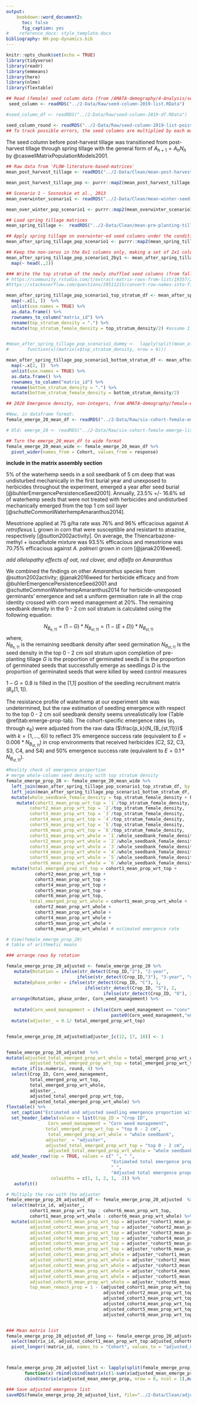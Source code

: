 ```yaml
---
output:
    bookdown::word_document2:
      toc: false
      fig_caption: yes
#    reference_docx: style_template.docx
bibliography: WH-pop-dynamics.bib
---
```


```r
knitr::opts_chunk$set(echo = TRUE)
library(tidyverse)
library(readr)
library(emmeans)
library(here)
library(nlme)
library(flextable)
```


```r
## Read (female) seed column data (from /AMATA-demography/4-Analysis/seedbank-fates-2014-through-2019.Rmd at chunk seed-column-19) 
 seed_column <- readRDS("../2-Data/Raw/seed-column-2019-list.RData")

#seed_column_df <- readRDS("../2-Data/Raw/seed-column-2019-df.RData")

seed_column_round <- readRDS("../2-Data/Raw/seed-column-2019-list-poisson.RData")
## To track possible errors, the seed columns are multiplied by each matrix step-by-step
```

The seed column before post-harvest tillage was transitioned from post-harvest tillage through spring tillage with the general form of $A_{h+1} = A_hN_h$ by @caswellMatrixPopulationModels2001.  

```r
## Raw data from 'FLOW-literature-based-matrices'
mean_post_harvest_tillage <- readRDS("../2-Data/Clean/mean-post-harvest-tillage.RData")

mean_post_harvest_tillage_pop <- purrr::map2(mean_post_harvest_tillage, seed_column, `%*%`)
```

```r
## Scenario 1 - Sosnoskie et al., 2013
mean_overwinter_scenario1 <- readRDS("../2-Data/Clean/mean-winter-seed-survival-Sosnoskie.RData")

mean_over_winter_pop_scenario1 <- purrr::map2(mean_overwinter_scenario1, mean_post_harvest_tillage_pop, `%*%`)
```

```r
## Load spring tillage matrices
mean_spring_tillage <-  readRDS("../2-Data/Clean/mean-pre-planting-tillage.RData")

## Apply spring tillage on overwinter-ed seed columns under the condition reported by Sosnoskie et al. 2013
mean_after_spring_tillage_pop_scenario1 <- purrr::map2(mean_spring_tillage, mean_over_winter_pop_scenario1, `%*%`)

## Keep the non-zeros in the 8x1 columns only, making a set of 2x1 columns
mean_after_spring_tillage_pop_scenario1_2by1 <- mean_after_spring_tillage_pop_scenario1   %>%
  map(~ head(.,2))

```


```r

### Write the top stratum of the newly shuffled seed columns (from fall tillage through spring tillage) into a dummy matrix
# https://community.rstudio.com/t/extract-matrix-rows-from-list/19357/2
#https://stackoverflow.com/questions/29511215/convert-row-names-into-first-column

mean_after_spring_tillage_pop_scenario1_top_stratum_df <- mean_after_spring_tillage_pop_scenario1  %>%
  map(~.x[1, ])  %>% 
  unlist(use.names = TRUE) %>%
  as.data.frame() %>%
  rownames_to_column("matrix_id") %>% 
  rename(top_stratum_density = ".") %>%
  mutate(top_stratum_female_density = top_stratum_density/2) #assume 1:1 male:female


#mean_after_spring_tillage_pop_scenario1_dummy <-  lapply(split(mean_after_spring_tillage_pop_scenario1_df, mean_after_spring_tillage_pop_scenario1_df$matrix_id),
#       function(x)(matrix(x$top_stratum_density, nrow = 6)))

mean_after_spring_tillage_pop_scenario1_bottom_stratum_df <- mean_after_spring_tillage_pop_scenario1  %>%
  map(~.x[2, ])  %>% 
  unlist(use.names = TRUE) %>%
  as.data.frame() %>%
  rownames_to_column("matrix_id") %>% 
  rename(bottom_stratum_density = ".") %>%
  mutate(bottom_stratum_female_density = bottom_stratum_density/2)

```

```r
## 2020 Emergence density, non-integers, from AMATA-demography/female-emergence chunk emerge-20-emm-df

#New, in dataframe format: 
female_emerge_20_mean_df <- readRDS("../2-Data/Raw/six-cohort-female-emerge-df-2020-raw.RData")

# Old: emerge_20 <- readRDS("../2-Data/Raw/six-cohort-female-emerge-list-2020-raw.RData")

## Turn the emerge_20_mean_df to wide format 
female_emerge_20_mean_wide <- female_emerge_20_mean_df %>%
  pivot_wider(names_from = Cohort, values_from = response)
```


**include in the matrix assembly section**

5% of the waterhemp seeds in a soil seedbank of 5 cm deep that was undisturbed mechanically in the first burial year and unexposed to herbicides throughout the experiment, emerged a year after seed burial [@buhlerEmergencePersistenceSeed2001]. Annually, 23.5% +/- 16.6% sd of waterhemp seeds that were not treated with herbicides and undisturbed mechanically emerged from the top 1 cm soil layer [@schutteCommonWaterhempAmaranthus2014]. 


Mesotrione applied at 75 g/ha rate was 76% and 96% efficacious against *A retroflexus* L grown in corn that were susceptible and resistant to atrazine, respectively [@sutton2002activity]. On average, the Thiencarbazone-methyl + isoxaflutole mixture was 93.5% efficacious and mesotrione was 70.75% efficacious against *A. palmeri* grown in corn [@janak2016weed]. 

*add allelopathy effects of oat, red clover, and alfalfa on Amaranthus*

We combined the findings on other *Amaranthus* species from @sutton2002activity; @janak2016weed for herbicide efficacy and from @buhlerEmergencePersistenceSeed2001 and @schutteCommonWaterhempAmaranthus2014 for herbicide-unexposed germinants' emergence and set a uniform germination rate in all the crop identity crossed with corn weed management at 20%. The remaining seedbank density in the 0 - 2 cm soil stratum is calculated using the following equation: 

$$
N_{B_{e,11}} = (1 - G)*N_{B_{st,11}} = (1 - (E + D)) * N_{B_{st,11}}
$$
where,  
$N_{B_{e,11}}$ is the remaining seedbank density after seed germination
$N_{B_{st,11}}$ is the seed density in the top 0 - 2 cm soil stratum upon completion of pre-planting tillage
$G$ is the proportion of germinated seeds 
$E$ is the proportion of germinated seeds that successfully emerge as seedlings 
$D$ is the proportion of germinated seeds that were killed by weed control measures

$1 - G = 0.8$ is filled in the [1,1] position of the seedling recruitment matrix ($B_e[1,1]$).  


The resistance profile of waterhemp at our experiment site was undetermined, but the raw estimation of seedling emergence with respect to the top 0 - 2 cm soil seedbank density seems unrealistically low (Table \@ref(tab:emerge-prop-tab). The cohort-specific emergence rates ($e_1$ through $e_6$) were adjusted from the raw data ($\frac{p_k}{N_{B_{st,11}}}$ with $k = \{1,...,6\}$) to reflect 3% emergence success rate (equivalent to $E = 0.006 * N_{B_{st,11}}$) in crop environments that received herbicides (C2, S2, C3, S3, C4, and S4) and 50% emergence success rate (equivalent to $E = 0.1 * N_{B_{st,11}}$).  





```r
#Reality check of emergence proportion
# merge whole-column seed density with top stratum density
female_emerge_prop_20 <- female_emerge_20_mean_wide %>% 
  left_join(mean_after_spring_tillage_pop_scenario1_top_stratum_df, by = "matrix_id") %>%
  left_join(mean_after_spring_tillage_pop_scenario1_bottom_stratum_df, by = "matrix_id") %>%
  mutate(whole_seedbank_female_density = top_stratum_female_density + bottom_stratum_female_density) %>%
    mutate(cohort1_mean_prop_wrt_top = `1`/top_stratum_female_density,
         cohort2_mean_prop_wrt_top = `2`/top_stratum_female_density,
         cohort3_mean_prop_wrt_top = `3`/top_stratum_female_density,
         cohort4_mean_prop_wrt_top = `4`/top_stratum_female_density,
         cohort5_mean_prop_wrt_top = `5`/top_stratum_female_density,
         cohort6_mean_prop_wrt_top = `6`/top_stratum_female_density,
         cohort1_mean_prop_wrt_whole = `1`/whole_seedbank_female_density,
         cohort2_mean_prop_wrt_whole = `2`/whole_seedbank_female_density,
         cohort3_mean_prop_wrt_whole = `3`/whole_seedbank_female_density,
         cohort4_mean_prop_wrt_whole = `4`/whole_seedbank_female_density,
         cohort5_mean_prop_wrt_whole = `5`/whole_seedbank_female_density,
         cohort6_mean_prop_wrt_whole = `6`/whole_seedbank_female_density) %>%
  mutate(total_emerged_prop_wrt_top = cohort1_mean_prop_wrt_top + 
           cohort2_mean_prop_wrt_top + 
           cohort3_mean_prop_wrt_top + 
           cohort4_mean_prop_wrt_top + 
           cohort5_mean_prop_wrt_top +
           cohort6_mean_prop_wrt_top,
         total_emerged_prop_wrt_whole = cohort1_mean_prop_wrt_whole + 
           cohort2_mean_prop_wrt_whole + 
           cohort3_mean_prop_wrt_whole + 
           cohort4_mean_prop_wrt_whole + 
           cohort5_mean_prop_wrt_whole +
           cohort6_mean_prop_wrt_whole) # estimated emergence rate  

# View(female_emerge_prop_20)
# table of arithmetic means

### arrange rows by rotation 

female_emerge_prop_20_adjusted <- female_emerge_prop_20 %>% 
   mutate(Rotation = ifelse(str_detect(Crop_ID,"2"), "2-year",
                           ifelse(str_detect(Crop_ID,"3"), "3-year", "4-year"))) %>%
   mutate(phase_order = ifelse(str_detect(Crop_ID, "C"), 1,
                              ifelse(str_detect(Crop_ID, "S"), 2,
                                     ifelse(str_detect(Crop_ID, "O"), 3, 4)))) %>%
  arrange(Rotation, phase_order, Corn_weed_management) %>%
  
   mutate(Corn_weed_management = ifelse(Corn_weed_management == "conv",
                                        paste0(Corn_weed_management,"entional"), "low")) %>%
  mutate(adjuster_ = 0.1/ total_emerged_prop_wrt_top)


female_emerge_prop_20_adjusted$adjuster_[c(12, 17, 18)] <- 1


female_emerge_prop_20_adjusted  %>%
mutate(adjusted_total_emerged_prop_wrt_whole = total_emerged_prop_wrt_whole*adjuster_,
         adjusted_total_emerged_prop_wrt_top = total_emerged_prop_wrt_top*adjuster_)  %>%
  mutate_if(is.numeric, round, 4) %>%
  select(Crop_ID, Corn_weed_management, 
         total_emerged_prop_wrt_top, 
         total_emerged_prop_wrt_whole, 
         adjuster_,
         adjusted_total_emerged_prop_wrt_top,
         adjusted_total_emerged_prop_wrt_whole) %>%
flextable() %>%
  set_caption("Estimated and adjusted seedling emergence proportion with respect to the top 0 - 2 cm soil stratum and the whole seedbank (20 cm deep) using 2019 stratified soil seedbank densities and 2020 seedling emergence densities.") %>%
  set_header_labels(values = list(Crop_ID = "Crop ID",
                Corn_weed_management = "Corn weed management",
               total_emerged_prop_wrt_top = "top 0 - 2 cm",
                total_emerged_prop_wrt_whole = "whole seedbank",
               adjuster_ = "adjuster",
               adjusted_total_emerged_prop_wrt_top = "top 0 - 2 cm",
                adjusted_total_emerged_prop_wrt_whole = "whole seedbank")) %>%
  add_header_row(top = TRUE, values = c(" ", " ", 
                                        "Estimated total emergence proportion with respect to",
                                        " ",
                                        "Adjusted total emergence proportion with respect to"), 
                 colwidths = c(1, 1, 2, 1,  2)) %>%
   autofit() 

```

```r
# Multiply the raw with the adjuster
female_emerge_prop_20_adjusted_df <- female_emerge_prop_20_adjusted  %>%
  select(matrix_id, adjuster_,
         cohort1_mean_prop_wrt_top : cohort6_mean_prop_wrt_top,
         cohort1_mean_prop_wrt_whole : cohort6_mean_prop_wrt_whole) %>%
  mutate(adjusted_cohort1_mean_prop_wrt_top = adjuster_*cohort1_mean_prop_wrt_top,
         adjusted_cohort2_mean_prop_wrt_top = adjuster_*cohort2_mean_prop_wrt_top,
         adjusted_cohort3_mean_prop_wrt_top = adjuster_*cohort3_mean_prop_wrt_top,
         adjusted_cohort4_mean_prop_wrt_top = adjuster_*cohort4_mean_prop_wrt_top,
         adjusted_cohort5_mean_prop_wrt_top = adjuster_*cohort5_mean_prop_wrt_top,
         adjusted_cohort6_mean_prop_wrt_top = adjuster_*cohort6_mean_prop_wrt_top,
         adjusted_cohort1_mean_prop_wrt_whole = adjuster_*cohort1_mean_prop_wrt_whole,
         adjusted_cohort2_mean_prop_wrt_whole = adjuster_*cohort2_mean_prop_wrt_whole,
         adjusted_cohort3_mean_prop_wrt_whole = adjuster_*cohort3_mean_prop_wrt_whole,
         adjusted_cohort4_mean_prop_wrt_whole = adjuster_*cohort4_mean_prop_wrt_whole,
         adjusted_cohort5_mean_prop_wrt_whole = adjuster_*cohort5_mean_prop_wrt_whole,
         adjusted_cohort6_mean_prop_wrt_whole = adjuster_*cohort6_mean_prop_wrt_whole,
         top_mean_remain_prop = 1 - (adjusted_cohort1_mean_prop_wrt_top +
                                     adjusted_cohort2_mean_prop_wrt_top + 
                                     adjusted_cohort3_mean_prop_wrt_top +
                                     adjusted_cohort4_mean_prop_wrt_top + 
                                     adjusted_cohort5_mean_prop_wrt_top + 
                                     adjusted_cohort6_mean_prop_wrt_top))


### Mean matrix list 
female_emerge_prop_20_adjusted_df_long <- female_emerge_prop_20_adjusted_df %>%
  select(matrix_id, adjusted_cohort1_mean_prop_wrt_top:adjusted_cohort6_mean_prop_wrt_top) %>%
  pivot_longer(!matrix_id, names_to = "Cohort", values_to = "adjusted_mean_emerge_prop")



female_emerge_prop_20_adjusted_list <- lapply(split(female_emerge_prop_20_adjusted_df_long, female_emerge_prop_20_adjusted_df_long$matrix_id),
       function(x) rbind(cbind(matrix(c(1-sum(x$adjusted_mean_emerge_prop), 0,0,1), nrow = 2, byrow = TRUE), matrix(0,nrow = 2, ncol = 6)),
       cbind(matrix(x$adjusted_mean_emerge_prop, nrow = 6, ncol = 1),matrix(0,nrow =6, ncol=7))))

### Save adjusted emergence list  
saveRDS(female_emerge_prop_20_adjusted_list, file="../2-Data/Clean/adjusted-mean-emergence-prop.RData")

```

